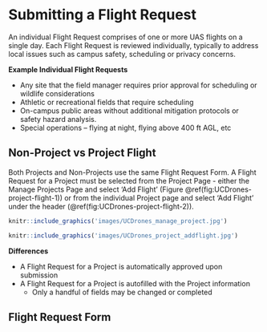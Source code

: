 # Submitting a Flight Request

An individual Flight Request comprises of one or more UAS flights on a single day. Each Flight Request is reviewed individually, typically to address local issues such as campus safety, scheduling or privacy concerns.

**Example Individual Flight Requests**

-	Any site that the field manager requires prior approval for scheduling or wildlife considerations
-	Athletic or recreational fields that require scheduling
-	On-campus public areas without additional mitigation protocols or safety hazard analysis.
-	Special operations – flying at night, flying above 400 ft AGL, etc

## Non-Project vs Project Flight

Both Projects and Non-Projects use the same Flight Request Form.  A Flight Request for a Project must be selected from the Project Page - either the Manage Projects Page and select 'Add Flight' (Figure \@ref(fig:UCDrones-project-flight-1)) or from the individual Project page and select 'Add Flight' under the header (\@ref(fig:UCDrones-project-flight-2)).

```r
knitr::include_graphics('images/UCDrones_manage_project.jpg')
```

```r
knitr::include_graphics('images/UCDrones_project_addflight.jpg')
```

**Differences**

- A Flight Request for a Project is automatically approved upon submission
- A Flight Request for a Project is autofilled with the Project information
    - Only a handful of fields may be changed or completed


## Flight Request Form

